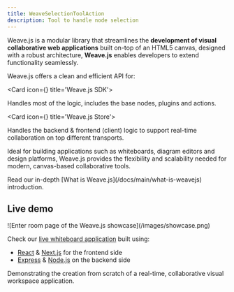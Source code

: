 ```yaml
---
title: WeaveSelectionToolAction
description: Tool to handle node selection
---
```



Weave.js is a modular library that streamlines the **development of visual
collaborative web applications** built on-top of an HTML5 canvas, designed with a
robust architecture, **Weave.js** enables developers to extend functionality
seamlessly.

Weave.js offers a clean and efficient API for:

<Cards>

<Card icon={<CpuIcon className="text-purple-300" />} title='Weave.js SDK'>

Handles most of the logic, includes the base nodes, plugins and actions.

</Card>

<Card icon={<Database className="text-blue-300" />} title='Weave.js Store'>

Handles the backend & frontend (client) logic to support real-time collaboration
on top different transports.

</Card>

</Cards>

Ideal for building applications such as whiteboards, diagram editors and design
platforms, Weave.js provides the flexibility and scalability needed for modern,
canvas-based collaborative tools.

<Callout title="Want to learn more?">
  Read our in-depth [What is Weave.js](/docs/main/what-is-weavejs) introduction.
</Callout>

## Live demo

<div className="flex justify-center items-center *:max-w-[700px] bg-gradient-to-br from-fd-primary/10 rounded-xl border">
  ![Enter room page of the Weave.js showcase](/images/showcase.png)
</div>

Check our [live whiteboard application](https://weavejs.cloud.inditex.com) built using:

- [React](https://es.react.dev/) & [Next.js](https://nextjs.org/) for the frontend side
- [Express](https://expressjs.com/) & [Node.js](https://nodejs.org/es) on the backend side

Demonstrating the creation from scratch of a real-time, collaborative visual workspace
application.

